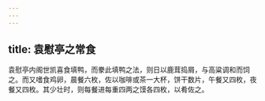 ```yaml
---
---
---
```

title: 袁慰亭之常食
---



袁慰亭内阁世凯喜食填鸭，而豢此填鸭之法，则日以鹿茸捣屑，与高粱调和而饲之。而又嗜食鸡卵，晨餐六枚，佐以咖啡或茶一大杯，饼干数片，午餐又四枚，夜餐又四枚。其少壮时，则每餐进每重四两之馍各四枚，以肴佐之。